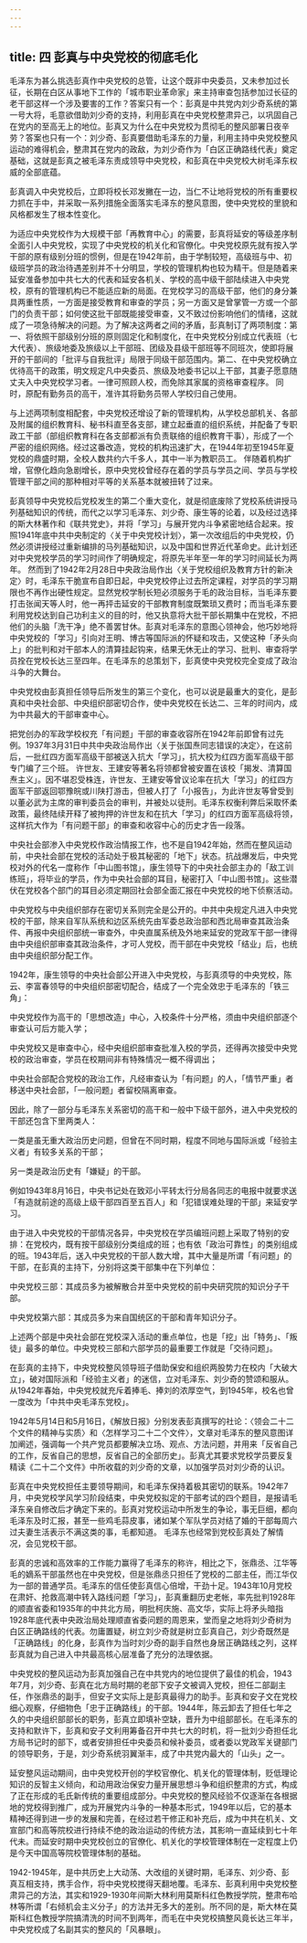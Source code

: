 ```yaml
---
---
---
```

title: 四   彭真与中央党校的彻底毛化
---

毛泽东为甚么挑选彭真作中央党校的总管，让这个既非中央委员，又未参加过长征，长期在白区从事地下工作的「城市职业革命家」来主持审查包括参加过长征的老干部这样一个涉及要害的工作？答案只有一个：彭真是中共党内刘少奇系统的第一号大将，毛意欲借助刘少奇的支持，利用彭真在中央党校整肃异己，以巩固自己在党内的至高无上的地位。彭真又为什么在中央党校为贯彻毛的整风部署日夜辛劳？答案也只有一个：刘少奇、彭真要借助毛泽东的力量，利用主持中央党校整风运动的难得机会，整肃其在党内的政敌，为刘少奇作为「白区正确路线代表」奠定基础，这就是彭真之被毛泽东责成领导中央党校，和彭真在中央党校大树毛泽东权威的全部底蕴。

彭真调入中央党校后，立即将校长邓发撇在一边，当仁不让地将党校的所有重要权力抓在手中，并采取一系列措施全面落实毛泽东的整风意图，使中央党校的里貌和风格都发生了根本性变化。

为适应中央党校作为大规模干部「再教育中心」的需要，彭真将延安的等级差序制全面引人中央党校，实现了中央党校的机关化和官僚化。中央党校原先就有按入学干部的原有级别分班的惯例，但是在1942年前，由于学制较短，高级班与中、初级班学员的政治待遇差别并不十分明显，学校的管理机构也较为精干。但是随着来延安准备参加中共七大的代表和延安各机关、学校的高中级干部陆续进入中央党校，原有的管理机构已不能适应新的局面。在党校学习的高级干部，他们的身分兼具两重性质，一方面是接受教育和审查的学员；另一方面又是曾掌管一方或一个部门的负责干部；如何使这批干部既能接受审查，又不致过份影响他们的情绪，这就成了一项急待解决的问题。为了解决这两者之间的矛盾，彭真制订了两项制度：第一、将依照干部级别分班的原则固定化和制度化，在中央党校分别成立代表班（七大代表）、旅级地委及旅级以上干部班、团级及县级干部班等不同班次，使即将展开的干部间的「批评与自我批评」局限于同级干部范围内。第二、在中央党校确立优待高干的政策，明文规定凡中央委员、旅级及地委书记以上干部，其妻子愿意随丈夫入中央党校学习者。一律可照顾人校，而免除其家属的资格审查程序。 同时，原配有勤务员的高干，准许其将勤务员带人学校归自己使用。 

与上述两项制度相配套，中央党校还增设了新的管理机构，从学校总部机关、各部及附属的组织教育科、秘书科直至各支部，建立起垂直的组织系统，并配备了专职政工干部（部组织教育科在各支部都派有负责联络的组织教育干事），形成了一个严密的组织网络。经过这番改造，党校的机构迅速扩大，在1944年初至1945年夏党校的鼎盛时期，全校人数共约六千多人，其中一半为教职员工。   伴随着机构扩增，官僚化趋向急剧增长，原中央党校曾经存在着的学员与学员之间、学员与学校管理干部之间的那种相对平等的关系基本就被扭转了过来。

彭真领导中央党校后党校发生的第二个重大变化，就是彻底废除了党校系统讲授马列基础知识的传统，而代之以学习毛泽东、刘少奇、康生等的论着，以及经过选择的斯大林著作和《联共党史》，并将「学习」与展开党内斗争紧密地结合起来。按照1941年底中共中央制定的〈关于中央党校计划〉，第一次改组后的中央党校，仍然必须讲授经过重新编排的马列基础知识，以及中国和世界近代革命史。此计划还对中央党校学员的学习时间作了明确规定，将原先半年至一年的学习时间延长为两年。 然而到了1942年2月28日中央政治局作出〈关于党校组织及教育方针的新决定〉时，毛泽东干脆宣布自即日起，中央党校停止过去所定课程，对学员的学习期限也不再作出硬性规定。显然党校学制长短必须服务于毛的政治目标，当毛泽东要打击张闻天等人时，他一再抨击延安的干部教育制度既繁琐又费时；而当毛泽东要利用党校达到自己功利主义的目的时，他又执意将大批干部长期集中在党校，不把他们的头脑「洗干净」绝不善罢甘休。彭真对毛泽东的意图心领神会，他巧妙地将中央党校的「学习」引向对王明、博古等国际派的怀疑和攻击，又使这种「矛头向上」的批判和对干部本人的清算挂起钩来，结果无休无止的学习、批判、审查将学员拴在党校长达三至四年。在毛泽东的总策划下，彭真使中央党校完全变成了政治斗争的大舞台。

中央党校由彭真担任领导后所发生的第三个变化，也可以说是最重大的变化，是彭真和中央社会部、中央组织部密切合作，使中央党校在长达二、三年的时间内，成为中共最大的干部审查中心。

把党创办的军政学校权充「有问题」干部的审查收容所在1942年前即曾有过先例。1937年3月31日中共中央政治局作出〈关于张国焘同志错误的决定〉，在这前后，一批红四方面军高级干部被送入抗大「学习」，抗大校为红四方面军高级干部专门编了三个班。 许世友、王建安等著名将领都曾被安置在该校「揭发、清算国焘主义」。因不堪忍受株连，许世友、王建安等曾议论率在抗大「学习」的红四方面军干部返回鄂豫皖或川陕打游击，但被人打了「小报告」，为此许世友等曾受到以董必武为主席的审判委员会的审判，并被处以徒刑。毛泽东权衡利弊后采取怀柔政策，最终陆续开释了被拘押的许世友和在抗大「学习」的红四方面军高级将领，这样抗大作为「有问题干部」的审查和收容中心的历史才告一段落。

中央社会部渗入中央党校作政治情报工作，也不是自1942年始，然而在整风运动前，中央社会部在党校的活动处于极其秘密的「地下」状态。抗战爆发后，中央党校对外的代名一度称作「中山图书馆」，康生领导下的中央社会部主办的「敌工训练班」，将毕业的学员，作为中央社会部的耳目，秘密打入「中山图书馆」。这些潜伏在党校各个部门的耳目必须定期回社会部全面汇报在中央党校的地下侦察活动。 

中央党校与中央组织部存在密切关系则完全是公开的。中共中央规定凡进入中央党校的干部，除来自军队系统和边区系统先由军委总政治部和西北局审查其政治条件、再报中央组织部统一审查外，中央直属系统及外地来延安的党政军干部一律得由中央组织部审查其政治条件，才可人党校，而干部在中央党校「结业」后，也统由中央组织部分配工作。 

1942年，康生领导的中央社会部公开进入中央党校，与彭真须导的中央党校，陈云、李富春领导的中央组织部密切配合，结成了一个完全效忠于毛泽东的「铁三角」：

中央党校作为高干的「思想改造」中心，入校条件十分严格，须由中央组织部逐个审查认可后方能入学；

中央党校又是审查中心，经中央组织部审查批准入校的学员，还得再次接受中央党校的政治审查，学员在校期间非有特殊情况一概不得调出；

中央社会部配合党校的政治工作，凡经审查认为「有问题」的人，「情节严重」者移送中央社会部，「一般问题」者留校隔离审查。

因此，除了一部分与毛泽东关系密切的高干和一般中下级干部外，进入中央党校的干部还包含下里两类人：

一类是虽无重大政治历史问题，但曾在不同时期，程度不同地与国际派或「经验主义者」有较多关系的干部；

另一类是政治历史有「嫌疑」的干部。

例如1943年8月16日，中央书记处在致邓小平转太行分局各同志的电报中就要求送「有造就前途的高级上级干部四百至五百人」和「犯错误难处理的干部」来延安学习。 

由于进入中央党校的干部情况各异，中央党校在学员编班问题上采取了特别的安排：在党校内，既有按干部级别分类组成的班；也有依「政治可靠性」的类别组成的班。1943年后，送入中央党校的干部人数大增，其中大量是所谓「有问题」的干部，在彭真的主持下，分别将这类干部集中在下列单位：

中央党校三部：其成员多为被解散合并至中央党校的前中央研究院的知识分子干部。

中央党校第六部：其成员多为来自国统区的干部和青年知识分子。

上述两个部是中央社会部在党校深入活动的重点单位，也是「挖」出「特务」、「叛徒」最多的单位。中央党校三部和六部学员的最重要工作就是「交待问题」。

在彭真的主持下，中央党校整风领导班子借助保安和组织两股势力在校内「大破大立」，破对国际派和「经验主义者」的迷信，立对毛泽东、刘少奇的赞颂和服从。从1942年春始，中央党校就充斥着捧毛、捧刘的浓厚空气，到1945年，校名也曾一度改为「中共中央毛泽东党校」。 

1942年5月14日和5月16日，《解放日报》分别发表彭真撰写的社论：〈领会二十二个文件的精神与实质〉和〈怎样学习二十二个文件〉，文章对毛泽东的整风意图详加阐述，强调每一个共产党员都要解决立场、观点、方法问题，并用来「反省自己的工作，反省自己的思想，反省自己的全部历史」。彭真尤其要求党校学员要反复精读《二十二个文件》中所收载的刘少奇的文章，以加强学员对刘少奇的认识。

彭真在中央党校担任主要领导期间，和毛泽东保持着极其密切的联系。1942年7月，中央党校学风学习阶段结束，中央党校拟定的干部考试的四个题目，是报请毛泽东亲自修改后才确定下来的。彭真对党校运动中所发生的争论，事无巨细，都向毛泽东及时汇报，甚至一些鸡毛蒜皮事，诸如某个军队学员对结了婚的干部每周六过夫妻生活表示不满这类的事，毛都知道。 毛泽东也经常到党校彭真处了解情况，会见党校干部。 

彭真的忠诚和高效率的工作能力赢得了毛泽东的称许，相比之下，张鼎丞、江华等毛的嫡系干部虽然也在中央党校，但是张鼎丞只担任了党校的二部主任，而江华仅为一部的普通学员。毛泽东的信任使彭真信心倍增，干劲十足。1943年10月党校在肃奸、抢救高潮中转入路线问题「学习」，彭真重翻历史老帐，率先批判1928年的顺直省委和1935年的中共北方局，明批柯庆施、高文华，实际上将矛头暗指1928年底代表中央政治局处理顺直省委问题的周恩来，堂而皇之地将刘少奇树为白区正确路线的代表。勿庸置疑，树立刘少奇就是树立彭真自己，刘少奇既然是「正确路线」的化身，彭真作为当时刘少奇的副手自然也身居正确路线之列，这样彭真就为自己进入中共最高核心层准备了充分的法理依据。

中央党校的整风运动为彭真加强自己在中共党内的地位提供了最佳的机会，1943年7月，刘少奇、彭真在北方局时期的老部下安子文被调入党校，担任二部副主任，作张鼎丞的副手，但安子文实际上是彭真最得力的助手。彭真和安子文在党校细心观察，仔细物色「忠于正确路线」的干部。1944年，陈云卸去了担任七年之久的中央组织部部长的职务，彭真立即填补空缺，晋升为中组部部长。在毛泽东的支持和默许下，彭真和安子文利用筹备召开中共七大的时机，将一批刘少奇担任北方局书记时的部下，或者安排担任中央委员和候补委员，或者委以党政军关键部门的领导职务，于是，刘少奇系统羽翼渐丰，成了中共党内最大的「山头」之一。

延安整风运动期间，由中央党校开创的学校官僚化、机关化的管理体制，贬低理论知识的反智主义倾向，和动用政治保安力量开展思想斗争和组织整肃的方式，构成了正在形成的毛氏新传统的重要组成部分。中央党校的整风经验不仅逐渐在各根据地的党校得到推广，成为开展党内斗争的一种基本形式，1949年以后，它的基本精神还得到进一步的发展和完善，在经过若干修正和补充后，成为中共在机关、文宣部门和高等院校进行持续不绝的政治运动的传统方法，其影响一直延续到七十年代未。而延安时期中央党校创立的官僚化、机关化的学校管理体制在一定程度上仍是今天中国高等院校管理体制的基础。

1942-1945年，是中共历史上大动荡、大改组的关键时期，毛泽东、刘少奇、彭真互相支持，携手合作，将中央党校搅得天翻地覆。毛泽东、彭真利用中央党校整肃异己的方法，其实和1929-1930年间斯大林利用莫斯科红色教授学院，整肃布哈林等所谓「右倾机会主义分子」的方法并无多大的差别。所不同的是，斯大林在莫斯科红色教授学院搞清洗的时间不到两年，而毛在中央党校搞整风竟长达三年半，中央党校成了名副其实的整风的「风暴眼」。
